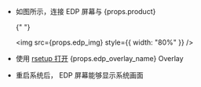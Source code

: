 - 如图所示，连接 EDP 屏幕与 {props.product}

  {" "}

  <img src={props.edp_img} style={{ width: "80%" }} />

- 使用 <a href={props.rsetup_url} alt="rsetup url">rsetup 打开</a> {props.edp_overlay_name} Overlay

- 重启系统后， EDP 屏幕能够显示系统画面
